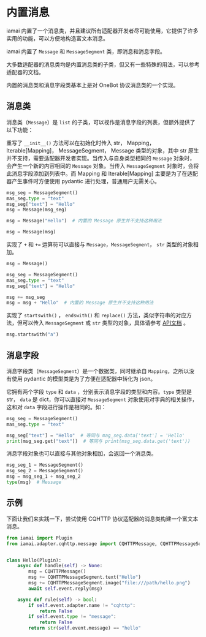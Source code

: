 # 内置消息

iamai 内置了一个消息类，并且建议所有适配器开发者尽可能使用，它提供了许多实用的功能，可以方便地构造富文本消息。

iamai 内置了 `Message` 和 `MessageSegment` 类，即消息和消息字段。

大多数适配器的消息类均是内置消息类的子类，但又有一些特殊的用法，可以参考适配器的文档。

内置的消息类和消息字段类基本上是对 OneBot 协议消息类的一个实现。

## 消息类

消息类（`Message`）是 `list` 的子类，可以视作是消息字段的列表，但额外提供了以下功能：

重写了 `__init__()` 方法可以在初始化时传入 str， Mapping， Iterable[Mapping]， MessageSegment， Message 类型的对象，其中 str 原生并不支持，需要适配器开发者实现。当传入与自身类型相同的 `Message` 对象时，会产生一个新的内容相同的 `Message` 对象。当传入 `MessageSegment` 对象时，会将此消息字段添加到列表中。而 Mapping 和 Iterable[Mapping] 主要是为了在适配器产生事件时方便使用 pydantic 进行处理，普通用户无需关心。

```python
msg_seg = MessageSegment()
mas_seg.type = "text"
msg_seg["text"] = "Hello"
msg = Message(msg_seg)

msg = Message("Hello")  # 内置的 Message 原生并不支持这种用法

msg = Message(msg)
```

实现了 `+` 和 `+=` 运算符可以直接与 `Message`，`MessageSegment`， `str` 类型的对象相加。

```python
msg = Message()

msg_seg = MessageSegment()
mas_seg.type = "text"
msg_seg["text"] = "Hello"

msg += msg_seg
msg = msg + "Hello"  # 内置的 Message 原生并不支持这种用法
```

实现了 `startswith()` ， `endswith()` 和 `replace()` 方法，类似字符串的对应方法，但可以传入 `MessageSegment` 或 `str` 类型的对象，具体请参考 [API文档](/api/message.md) 。

```python
msg.startswith("a")
```

## 消息字段

消息字段类（`MessageSegment`）是一个数据类，同时继承自 `Mapping`，之所以没有使用 pydantic 的模型类是为了方便在适配器中转化为 json。

它拥有两个字段 `type` 和 `data` ，分别表示消息字段的类型和内容。`type` 类型是 str， `data` 是 dict，你可以直接对  `MessageSegment` 对象使用对字典的相关操作，这和对  `data` 字段进行操作是相同的。如：

```python
msg_seg = MessageSegment()
mas_seg.type = "text"

msg_seg["text"] = "Hello"  # 等同与 mag_seg.data['text'] = 'Hello'
print(msg_seg.get("text"))  # 等同与 print(msg_seg.data.get('text'))
```

消息字段对象也可以直接与其他对象相加，会返回一个消息类。

```python
msg_seg_1 = MessageSegment()
msg_seg_2 = MessageSegment()
msg = msg_seg_1 + msg_seg_2
type(msg)  # Message
```

## 示例

下面让我们来实践一下，尝试使用 CQHTTP 协议适配器的消息类构建一个富文本消息。

```python
from iamai import Plugin
from iamai.adapter.cqhttp.message import CQHTTPMessage, CQHTTPMessageSegment


class Hello(Plugin):
    async def handle(self) -> None:
        msg = CQHTTPMessage()
        msg += CQHTTPMessageSegment.text("Hello")
        msg += CQHTTPMessageSegment.image("file:///path/hello.png")
        await self.event.reply(msg)

    async def rule(self) -> bool:
        if self.event.adapter.name != "cqhttp":
            return False
        if self.event.type != "message":
            return False
        return str(self.event.message) == "hello"

```


